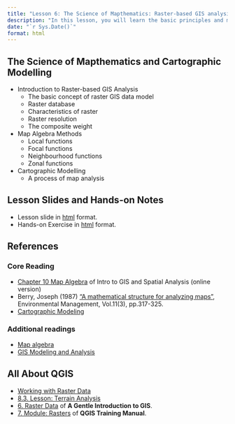 ```yaml
---
title: "Lesson 6: The Science of Mapthematics: Raster-based GIS analysis methods"
description: "In this lesson, you will learn the basic principles and methods of raster-based GIS analysis.  You will also gain hands-on experience on using QGIS to perform basic raster-based GIS analysis operations."
date: "`r Sys.Date()`"
format: html
---
```


## The Science of Mapthematics and Cartographic Modelling

-   Introduction to Raster-based GIS Analysis
    -   The basic concept of raster GIS data model
    -   Raster database
    -   Characteristics of raster
    -   Raster resolution
    -   The composite weight
-   Map Algebra Methods
    -   Local functions
    -   Focal functions
    -   Neighbourhood functions
    -   Zonal functions
-   Cartographic Modelling
    -   A process of map analysis

## Lesson Slides and Hands-on Notes

-   Lesson slide in [html](../lesson/Lesson06/Lesson06.html) format.
-   Hands-on Exercise in [html](https://gis4urbplan.netlify.app/hands-on_ex06) format.

## References

### Core Reading

-   [Chapter 10 Map Algebra](https://mgimond.github.io/Spatial/chp10_0.html) of Intro to GIS and Spatial Analysis (online version)
-   Berry, Joseph (1987) ["A mathematical structure for analyzing maps"](https://link-springer-com.libproxy.smu.edu.sg/content/pdf/10.1007%2FBF01867159.pdf), Environmental Management, Vol.11(3), pp.317-325.
-   [Cartographic Modeling](http://www.wiley.com/legacy/wileychi/gis/Volume1/BB1v1_ch23.pdf)

### Additional readings

-   [Map algebra](http://en.wikipedia.org/wiki/Map_algebra)
-   [GIS Modeling and Analysis](http://www.innovativegis.com/basis/papers/other/asprschapter/)

## All About QGIS

-   [Working with Raster Data](https://docs.qgis.org/3.4/en/docs/user_manual/working_with_raster/index.html)
-   [8.3. Lesson: Terrain Analysis](https://docs.qgis.org/3.4/en/docs/training_manual/rasters/terrain_analysis.html)
-   [6. Raster Data](https://docs.qgis.org/3.16/en/docs/gentle_gis_introduction/raster_data.html) of **A Gentle Introduction to GIS**.
-   [7. Module: Rasters](https://docs.qgis.org/3.16/en/docs/training_manual/rasters/index.html) of **QGIS Training Manual**.

